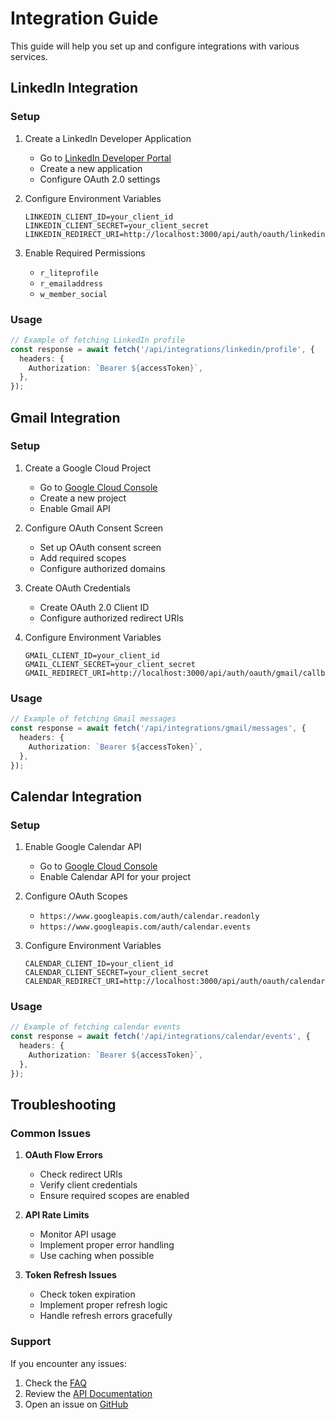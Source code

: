 # Integration Guide

This guide will help you set up and configure integrations with various services.

## LinkedIn Integration

### Setup

1. Create a LinkedIn Developer Application
   - Go to [LinkedIn Developer Portal](https://www.linkedin.com/developers/)
   - Create a new application
   - Configure OAuth 2.0 settings

2. Configure Environment Variables
   ```env
   LINKEDIN_CLIENT_ID=your_client_id
   LINKEDIN_CLIENT_SECRET=your_client_secret
   LINKEDIN_REDIRECT_URI=http://localhost:3000/api/auth/oauth/linkedin/callback
   ```

3. Enable Required Permissions
   - `r_liteprofile`
   - `r_emailaddress`
   - `w_member_social`

### Usage

```typescript
// Example of fetching LinkedIn profile
const response = await fetch('/api/integrations/linkedin/profile', {
  headers: {
    Authorization: `Bearer ${accessToken}`,
  },
});
```

## Gmail Integration

### Setup

1. Create a Google Cloud Project
   - Go to [Google Cloud Console](https://console.cloud.google.com/)
   - Create a new project
   - Enable Gmail API

2. Configure OAuth Consent Screen
   - Set up OAuth consent screen
   - Add required scopes
   - Configure authorized domains

3. Create OAuth Credentials
   - Create OAuth 2.0 Client ID
   - Configure authorized redirect URIs

4. Configure Environment Variables
   ```env
   GMAIL_CLIENT_ID=your_client_id
   GMAIL_CLIENT_SECRET=your_client_secret
   GMAIL_REDIRECT_URI=http://localhost:3000/api/auth/oauth/gmail/callback
   ```

### Usage

```typescript
// Example of fetching Gmail messages
const response = await fetch('/api/integrations/gmail/messages', {
  headers: {
    Authorization: `Bearer ${accessToken}`,
  },
});
```

## Calendar Integration

### Setup

1. Enable Google Calendar API
   - Go to [Google Cloud Console](https://console.cloud.google.com/)
   - Enable Calendar API for your project

2. Configure OAuth Scopes
   - `https://www.googleapis.com/auth/calendar.readonly`
   - `https://www.googleapis.com/auth/calendar.events`

3. Configure Environment Variables
   ```env
   CALENDAR_CLIENT_ID=your_client_id
   CALENDAR_CLIENT_SECRET=your_client_secret
   CALENDAR_REDIRECT_URI=http://localhost:3000/api/auth/oauth/calendar/callback
   ```

### Usage

```typescript
// Example of fetching calendar events
const response = await fetch('/api/integrations/calendar/events', {
  headers: {
    Authorization: `Bearer ${accessToken}`,
  },
});
```

## Troubleshooting

### Common Issues

1. **OAuth Flow Errors**
   - Check redirect URIs
   - Verify client credentials
   - Ensure required scopes are enabled

2. **API Rate Limits**
   - Monitor API usage
   - Implement proper error handling
   - Use caching when possible

3. **Token Refresh Issues**
   - Check token expiration
   - Implement proper refresh logic
   - Handle refresh errors gracefully

### Support

If you encounter any issues:
1. Check the [FAQ](/docs/faq)
2. Review the [API Documentation](/docs/api)
3. Open an issue on [GitHub](https://github.com/your-repo) 